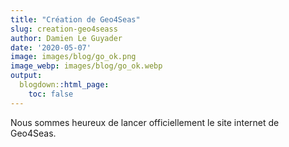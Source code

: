 ```yaml
---
title: "Création de Geo4Seas"
slug: creation-geo4seass
author: Damien Le Guyader
date: '2020-05-07'
image: images/blog/go_ok.png
image_webp: images/blog/go_ok.webp
output:
  blogdown::html_page:
    toc: false
---
```



Nous sommes heureux de lancer officiellement le site internet de Geo4Seas.